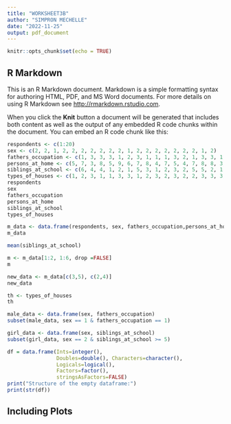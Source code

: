 ---
title: "WORKSHEET3B"
author: "SIMPRON MECHELLE"
date: "2022-11-25"
output: pdf_document
---

```{r setup, include=FALSE}
knitr::opts_chunk$set(echo = TRUE)
```

## R Markdown

This is an R Markdown document. Markdown is a simple formatting syntax for authoring HTML, PDF, and MS Word documents. For more details on using R Markdown see <http://rmarkdown.rstudio.com>.

When you click the **Knit** button a document will be generated that includes both content as well as the output of any embedded R code chunks within the document. You can embed an R code chunk like this:
```{r 1A}
respondents <- c(1:20)
sex <- c(2, 2, 1, 2, 2, 2, 2, 2, 2, 2, 1, 2, 2, 2, 2, 2, 2, 2, 1, 2)
fathers_occupation <- c(1, 3, 3, 3, 1, 2, 3, 1, 1, 1, 3, 2, 1, 3, 3, 1, 3, 1, 2, 1)
persons_at_home <- c(5, 7, 3, 8, 5, 9, 6, 7, 8, 4, 7, 5, 4, 7, 8, 8, 3, 11,7, 6)
siblings_at_school <- c(6, 4, 4, 1, 2, 1, 5, 3, 1, 2, 3, 2, 5, 5, 2, 1, 2, 5, 3, 2)
types_of_houses <- c(1, 2, 3, 1, 1, 3, 3, 1, 2, 3, 2, 3, 2, 2, 3, 3, 3, 3, 3, 2)
respondents
sex
fathers_occupation
persons_at_home
siblings_at_school
types_of_houses
```
```{r 1m_data}
m_data <- data.frame(respondents, sex, fathers_occupation,persons_at_home, siblings_at_school,types_of_houses)
m_data
```
```{r sibling}
mean(siblings_at_school)
```
```{r m_data}
m <- m_data[1:2, 1:6, drop =FALSE]
m
```
```{r new_data}
new_data <- m_data[c(3,5), c(2,4)]
new_data
```
```{r th}
th <- types_of_houses
th
```
```{r male_data}
male_data <- data.frame(sex, fathers_occupation)
subset(male_data, sex == 1 & fathers_occupation == 1)
```
```{r girl_data}
girl_data <- data.frame(sex, siblings_at_school) 
subset(girl_data, sex == 2 & siblings_at_school >= 5)
```
```{r df}
df = data.frame(Ints=integer(),
                Doubles=double(), Characters=character(),
                Logicals=logical(),
                Factors=factor(),
                stringsAsFactors=FALSE)
print("Structure of the empty dataframe:")
print(str(df))

```
## Including Plots




